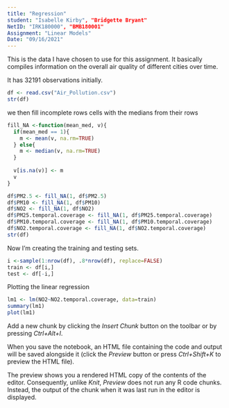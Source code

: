 ```yaml
---
title: "Regression"
student: "Isabelle Kirby", "Bridgette Bryant" 
NetID: "IRK180000", "BMB180001"
Assignment: "Linear Models"
Date: "09/16/2021"
---
```

This is the data I have chosen to use for this assignment. It basically compiles
information on the overall air quality of different cities over time.

It has 32191 observations initially.
```r
df <- read.csv("Air_Pollution.csv")
str(df)
```
we then fill incomplete rows cells with the medians from their rows
```r
fill_NA <-function(mean_med, v){
  if(mean_med == 1){
    m <- mean(v, na.rm=TRUE)
  } else{
    m <- median(v, na.rm=TRUE)
  }
  
  v[is.na(v)] <- m
  v
}

df$PM2.5 <- fill_NA(1, df$PM2.5)
df$PM10 <- fill_NA(1, df$PM10)
df$NO2 <- fill_NA(1, df$NO2)
df$PM25.temporal.coverage <- fill_NA(1, df$PM25.temporal.coverage)
df$PM10.temporal.coverage <- fill_NA(1, df$PM10.temporal.coverage)
df$NO2.temporal.coverage <- fill_NA(1, df$NO2.temporal.coverage)
str(df)
```

Now I'm creating the training and testing sets.
```r
i <-sample(1:nrow(df), .8*nrow(df), replace=FALSE)
train <- df[i,]
test <- df[-i,]
```

Plotting the linear regression
```r
lm1 <- lm(NO2~NO2.temporal.coverage, data=train)
summary(lm1)
plot(lm1)
```

Add a new chunk by clicking the *Insert Chunk* button on the toolbar or by pressing *Ctrl+Alt+I*.

When you save the notebook, an HTML file containing the code and output will be saved alongside it (click the *Preview* button or press *Ctrl+Shift+K* to preview the HTML file).

The preview shows you a rendered HTML copy of the contents of the editor. Consequently, unlike *Knit*, *Preview* does not run any R code chunks. Instead, the output of the chunk when it was last run in the editor is displayed.
